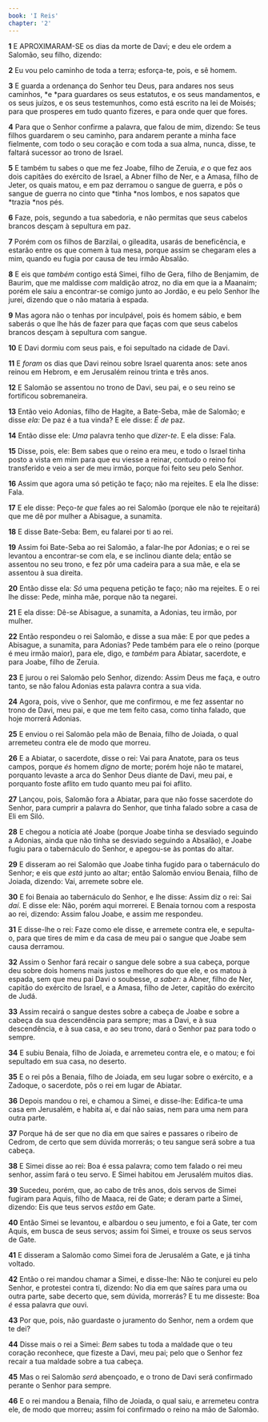 ```yaml
---
book: 'I Reis'
chapter: '2'
---
```


**1** E APROXIMARAM-SE os dias da morte de Davi; e deu ele ordem a Salomão, seu filho, dizendo:

**2** Eu vou pelo caminho de toda a terra; esforça-te, pois, e sê homem.

**3** E guarda a ordenança do Senhor teu Deus, para andares nos seus caminhos, *e *para guardares os seus estatutos, e os seus mandamentos, e os seus juízos, e os seus testemunhos, como está escrito na lei de Moisés; para que prosperes em tudo quanto fizeres, e para onde quer que fores.

**4** Para que o Senhor confirme a palavra, que falou de mim, dizendo: Se teus filhos guardarem o seu caminho, para andarem perante a minha face fielmente, com todo o seu coração e com toda a sua alma, nunca, disse, te faltará sucessor ao trono de Israel.

**5** E também tu sabes o que me fez Joabe, filho de Zeruia, _e_ o que fez aos dois capitães do exército de Israel, a Abner filho de Ner, e a Amasa, filho de Jeter, os quais matou, e em paz derramou o sangue de guerra, e pôs o sangue de guerra no cinto que *tinha *nos lombos, e nos sapatos que *trazia *nos pés.

**6** Faze, pois, segundo a tua sabedoria, e não permitas que seus cabelos brancos desçam à sepultura em paz.

**7** Porém com os filhos de Barzilai, o gileadita, usarás de beneficência, e estarão entre os que comem à tua mesa, porque assim se chegaram eles a mim, quando eu fugia por causa de teu irmão Absalão.

**8** E eis que _também_ contigo está Simei, filho de Gera, filho de Benjamim, de Baurim, que me maldisse _com_ maldição atroz, no dia em que ia a Maanaim; porém ele saiu a encontrar-se comigo junto ao Jordão, e eu pelo Senhor lhe jurei, dizendo que o não mataria à espada.

**9** Mas agora não o tenhas por inculpável, pois és homem sábio, e bem saberás o que lhe hás de fazer para que faças com que seus cabelos brancos desçam à sepultura com sangue.

**10** E Davi dormiu com seus pais, e foi sepultado na cidade de Davi.

**11** E _foram_ os dias que Davi reinou sobre Israel quarenta anos: sete anos reinou em Hebrom, e em Jerusalém reinou trinta e três anos.

**12** E Salomão se assentou no trono de Davi, seu pai, e o seu reino se fortificou sobremaneira.

**13** Então veio Adonias, filho de Hagite, a Bate-Seba, mãe de Salomão; e disse _ela:_ De paz é a tua vinda? E ele disse: _É de_ paz.

**14** Então disse ele: _Uma_ palavra tenho que _dizer-te_. E ela disse: Fala.

**15** Disse, pois, ele: Bem sabes que o reino era meu, e todo o Israel tinha posto a vista em mim para que eu viesse a reinar, contudo o reino foi transferido e veio a ser de meu irmão, porque foi feito seu pelo Senhor.

**16** Assim que agora uma só petição te faço; não ma rejeites. E ela lhe disse: Fala.

**17** E ele disse: Peço-_te que_ fales ao rei Salomão (porque ele não te rejeitará) que me dê por mulher a Abisague, a sunamita.

**18** E disse Bate-Seba: Bem, eu falarei por ti ao rei.

**19** Assim foi Bate-Seba ao rei Salomão, a falar-lhe por Adonias; e o rei se levantou a encontrar-se com ela, e se inclinou diante dela; então se assentou no seu trono, e fez pôr uma cadeira para a sua mãe, e ela se assentou à sua direita.

**20** Então disse ela: _Só_ uma pequena petição te faço; não ma rejeites. E o rei lhe disse: Pede, minha mãe, porque não ta negarei.

**21** E ela disse: Dê-se Abisague, a sunamita, a Adonias, teu irmão, por mulher.

**22** Então respondeu o rei Salomão, e disse a sua mãe: E por que pedes a Abisague, a sunamita, para Adonias? Pede também para ele o reino (porque é meu irmão maior), para ele, digo, e _também_ para Abiatar, sacerdote, e para Joabe, filho de Zeruia.

**23** E jurou o rei Salomão pelo Senhor, dizendo: Assim Deus me faça, e outro tanto, se não falou Adonias esta palavra contra a sua vida.

**24** Agora, pois, vive o Senhor, que me confirmou, e me fez assentar no trono de Davi, meu pai, e que me tem feito casa, como tinha falado, que hoje morrerá Adonias.

**25** E enviou o rei Salomão pela mão de Benaia, filho de Joiada, o qual arremeteu contra ele de modo que morreu.

**26** E a Abiatar, o sacerdote, disse o rei: Vai para Anatote, para os teus campos, porque _és_ homem _digno_ de morte; porém hoje não te matarei, porquanto levaste a arca do Senhor Deus diante de Davi, meu pai, e porquanto foste aflito em tudo quanto meu pai foi aflito.

**27** Lançou, pois, Salomão fora a Abiatar, para que não fosse sacerdote do Senhor, para cumprir a palavra do Senhor, que tinha falado sobre a casa de Eli em Siló.

**28** E chegou a notícia até Joabe (porque Joabe tinha se desviado seguindo a Adonias, ainda que não tinha se desviado seguindo a Absalão), e Joabe fugiu para o tabernáculo do Senhor, e apegou-se às pontas do altar.

**29** E disseram ao rei Salomão que Joabe tinha fugido para o tabernáculo do Senhor; e eis que _está_ junto ao altar; então Salomão enviou Benaia, filho de Joiada, dizendo: Vai, arremete sobre ele.

**30** E foi Benaia ao tabernáculo do Senhor, e lhe disse: Assim diz o rei: Sai _daí_. E disse ele: Não, porém aqui morrerei. E Benaia tornou com a resposta ao rei, dizendo: Assim falou Joabe, e assim me respondeu.

**31** E disse-lhe o rei: Faze como ele disse, e arremete contra ele, e sepulta-o, para que tires de mim e da casa de meu pai o sangue que Joabe sem causa derramou.

**32** Assim o Senhor fará recair o sangue dele sobre a sua cabeça, porque deu sobre dois homens mais justos e melhores do que ele, e os matou à espada, sem que meu pai Davi o soubesse, _a saber:_ a Abner, filho de Ner, capitão do exército de Israel, e a Amasa, filho de Jeter, capitão do exército de Judá.

**33** Assim recairá o sangue destes sobre a cabeça de Joabe e sobre a cabeça da sua descendência para sempre; mas a Davi, e à sua descendência, e à sua casa, e ao seu trono, dará o Senhor paz para todo o sempre.

**34** E subiu Benaia, filho de Joiada, e arremeteu contra ele, e o matou; e foi sepultado em sua casa, no deserto.

**35** E o rei pôs a Benaia, filho de Joiada, em seu lugar sobre o exército, e a Zadoque, o sacerdote, pôs o rei em lugar de Abiatar.

**36** Depois mandou o rei, e chamou a Simei, e disse-lhe: Edifica-te uma casa em Jerusalém, e habita aí, e daí não saias, nem para uma nem para outra parte.

**37** Porque há de ser que no dia em que saíres e passares o ribeiro de Cedrom, de certo que sem dúvida morrerás; o teu sangue será sobre a tua cabeça.

**38** E Simei disse ao rei: Boa é essa palavra; como tem falado o rei meu senhor, assim fará o teu servo. E Simei habitou em Jerusalém muitos dias.

**39** Sucedeu, porém, que, ao cabo de três anos, dois servos de Simei fugiram para Aquis, filho de Maaca, rei de Gate; e deram parte a Simei, dizendo: Eis que teus servos _estão_ em Gate.

**40** Então Simei se levantou, e albardou o seu jumento, e foi a Gate, ter com Aquis, em busca de seus servos; assim foi Simei, e trouxe os seus servos de Gate.

**41** E disseram a Salomão como Simei fora de Jerusalém a Gate, e já tinha voltado.

**42** Então o rei mandou chamar a Simei, e disse-lhe: Não te conjurei eu pelo Senhor, e protestei contra ti, dizendo: No dia em que saíres para uma ou outra parte, sabe decerto que, sem dúvida, morrerás? E tu me disseste: Boa _é_ essa palavra _que_ ouvi.

**43** Por que, pois, não guardaste o juramento do Senhor, nem a ordem que te dei?

**44** Disse mais o rei a Simei: _Bem_ sabes tu toda a maldade que o teu coração reconhece, que fizeste a Davi, meu pai; pelo que o Senhor fez recair a tua maldade sobre a tua cabeça.

**45** Mas o rei Salomão _será_ abençoado, e o trono de Davi será confirmado perante o Senhor para sempre.

**46** E o rei mandou a Benaia, filho de Joiada, o qual saiu, e arremeteu contra ele, de modo que morreu; assim foi confirmado o reino na mão de Salomão.

